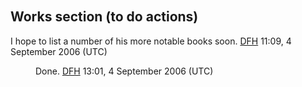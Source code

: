 <article id="6478200" title=Talk:Marcus Loane>
	<talkpage id="6478200" title="Talk:Marcus Loane">
{{WikiProjectBannerShell|1=
{{WikiProject Biography
|living=no
|class=Stub
|listas=Loane, Marcus
}}
{{WikiProject Australia|class=Stub
|importance=mid
}}
{{WikiProject Anglicanism|class=Stub
|importance=mid}}
}}


== Works section (to do actions) ==

I hope to list a number of his more notable books soon. [[User:David Haslam|DFH]] 11:09, 4 September 2006 (UTC)
:Done. [[User:David Haslam|DFH]] 13:01, 4 September 2006 (UTC)
	</talkpage>
</article>